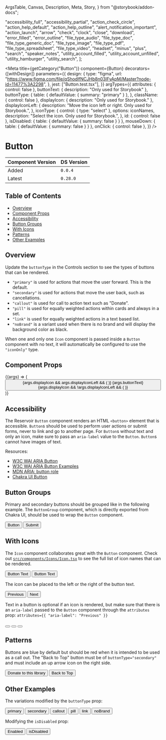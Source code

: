   ArgsTable,
  Canvas,
  Description,
  Meta,
  Story,
} from "@storybook/addon-docs";


  "accessibility_full",
  "accessibility_partial",
  "action_check_circle",
  "action_help_default",
  "action_help_outline",
  "alert_notification_important",
  "action_launch",
  "arrow",
  "check",
  "clock",
  "close",
  "download",
  "error_filled",
  "error_outline",
  "file_type_audio",
  "file_type_doc",
  "file_type_generic_doc",
  "file_type_image",
  "file_type_pdf",
  "file_type_spreadsheet",
  "file_type_video",
  "headset",
  "minus",
  "plus",
  "search",
  "speaker_notes",
  "utility_account_filled",
  "utility_account_unfilled",
  "utility_hamburger",
  "utility_search",
];

<Meta
  title={getCategory("Button")}
  component={Button}
  decorators={[withDesign]}
  parameters={{
    design: {
      type: "figma",
      url: "https://www.figma.com/file/qShodlfNCJHb8n03IFyApM/Master?node-id=11477%3A2298",
    },
    jest: ["Button.test.tsx"],
  }}
  argTypes={{
    attributes: { control: false },
    buttonText: { description: "Only used for Storybook" },
    buttonType: {
      table: { defaultValue: { summary: "primary" } },
    },
    className: { control: false },
    displayIcon: { description: "Only used for Storybook." },
    displayIconLeft: {
      description: "Move the icon left or right. Only used for Storybook.",
    },
    iconType: {
      control: { type: "select" },
      options: iconNames,
      description: "Select the icon. Only used for Storybook.",
    },
    id: { control: false },
    isDisabled: { table: { defaultValue: { summary: false } } },
    mouseDown: { table: { defaultValue: { summary: false } } },
    onClick: { control: false },
  }}
/>

# Button

| Component Version | DS Version |
| ----------------- | ---------- |
| Added             | `0.0.4`    |
| Latest            | `0.28.0`   |

## Table of Contents

- [Overview](#overview)
- [Component Props](#component-props)
- [Accessibility](#accessibility)
- [Button Groups](#button-groups)
- [With Icons](#with-icons)
- [Patterns](#patterns)
- [Other Examples](#other-examples)

## Overview

<Description of={Button} />

Update the `buttonType` in the Controls section to see the types of buttons
that can be rendered.

- `"primary"` is used for actions that move the user forward. This is the default.
- `"secondary"` is used for actions that move the user back, such as cancellations.
- `"callout"` is used for call to action text such as "Donate".
- `"pill"` is used for equally weighted actions within cards and always in a set.
- `"link"` is used for equally weighted actions in a text based list.
- `"noBrand"` is a variant used when there is no brand and will display the
  background color as black.

When one and only one `Icon` component is passed inside a `Button` component with
no text, it will automatically be configured to use the `"iconOnly"` type.

## Component Props

<Canvas withToolbar>
  <Story
    name="Button with Controls"
    args={{
      attributes: undefined,
      buttonText: "Button Text",
      buttonType: "primary",
      className: undefined,
      displayIcon: false,
      displayIconLeft: true,
      iconType: "search",
      id: "button-id",
      isDisabled: false,
      mouseDown: undefined,
      onClick: undefined,
      type: "button",
    }}
  >
    {(args) => (
      <Button
        attributes={args.attributes}
        buttonType={args.buttonType}
        className={args.className}
        id={args.id}
        isDisabled={args.isDisabled}
        mouseDown={args.mouseDown}
        onClick={args.onClick}
        type={args.type}
      >
        {args.displayIcon && args.displayIconLeft && (
          <Icon name={args.iconType} align="left" size="small" />
        )}
        {args.buttonText}
        {args.displayIcon && !args.displayIconLeft && (
          <Icon name={args.iconType} align="right" size="small" />
        )}
      </Button>
    )}
  </Story>
</Canvas>

<ArgsTable story="Button with Controls" />

## Accessibility

The Reservoir `Button` component renders an HTML `<button>` element that is
accessible. `Button`s should be used to perform user actions or submit forms,
never to link and go to another page. For `Button`s without text and only an
icon, make sure to pass an `aria-label` value to the `Button`. `Button`s cannot
have images of text.

Resources:

- [W3C WAI ARIA Button](https://www.w3.org/TR/wai-aria-practices-1.1/#button)
- [W3C WAI ARIA Button Examples](https://www.w3.org/TR/wai-aria-practices-1.1/examples/button/button.html)
- [MDN ARIA: button role](https://developer.mozilla.org/en-US/docs/Web/Accessibility/ARIA/Roles/button_role)
- [Chakra UI Button](https://chakra-ui.com/docs/components/form/button)

## Button Groups

Primary and secondary buttons should be grouped like in the following example.
The `ButtonGroup` component, which is directly exported from Chakra UI, should
be used to wrap the `Button` component.

<Canvas>
  <Story name="Button Groups">
    <ButtonGroup>
      <Button buttonType="secondary" id="group-1">
        Button
      </Button>
      <Button id="group-2">Submit</Button>
    </ButtonGroup>
  </Story>
</Canvas>

## With Icons

The `Icon` component collaborates great with the `Button` component. Check out
[`src/components/Icons/Icon.tsx`](https://github.com/NYPL/nypl-design-system/blob/development/src/components/Icons/Icon.tsx)
to see the full list of icon names that can be rendered.

<Canvas>
  <Story name="With Icon">
    <VStack align="left" spacing="input.group.button.vstack" width="150px">
      <Button id="icon-1">
        <Icon name="search" align="left" size="small" />
        Button Text
      </Button>
      <Button id="icon-2">
        Button Text
        <Icon name="search" align="right" size="small" />
      </Button>
    </VStack>
  </Story>
</Canvas>

The icon can be placed to the left or the right of the button text.

<Canvas>
  <DSProvider>
    <ButtonGroup>
      <Button buttonType="secondary" id="icon-left">
        <Icon name="arrow" iconRotation="rotate90" align="left" size="small" />
        Previous
      </Button>
      <Button buttonType="secondary" id="icon-right">
        Next
        <Icon
          name="arrow"
          iconRotation="rotate270"
          align="right"
          size="small"
        />
      </Button>
    </ButtonGroup>
  </DSProvider>
</Canvas>

Text in a button is optional if an icon is rendered, but make sure that there
is an `aria-label` passed to the `Button` component through the `attributes` prop:
`attributes={{ "aria-label": "Previous" }}`

<Canvas>
  <DSProvider>
    <ButtonGroup>
      <Button
        attributes={{
          "aria-label": "Previous",
        }}
        buttonType="secondary"
        id="prev-btn"
      >
        <Icon name="arrow" iconRotation="rotate90" size="small" />
      </Button>
      <Button
        attributes={{
          "aria-label": "Next",
        }}
        buttonType="secondary"
        id="next-btn"
      >
        <Icon name="arrow" iconRotation="rotate270" size="small" />
      </Button>
      <Button
        attributes={{
          "aria-label": "Close",
        }}
        buttonType="secondary"
        id="close-btn"
      >
        <Icon name="close" size="small" />
      </Button>
    </ButtonGroup>
  </DSProvider>
</Canvas>

## Patterns

Buttons are blue by default but should be red when it is intended to be used as
a call out. The "Back to Top" button must be of `buttonType="secondary"` and
must include an up arrow icon on the right side.

<Canvas>
  <Story name="Patterns">
    <ButtonGroup>
      <Button buttonType="callout" id="donate-btn">
        Donate to this library
      </Button>
      <Button buttonType="secondary" id="top-btn">
        Back to Top
        <Icon
          name="arrow"
          iconRotation="rotate180"
          size="small"
          className="right"
          align="right"
        />
      </Button>
    </ButtonGroup>
  </Story>
</Canvas>

## Other Examples

The variations modified by the `buttonType` prop:

<Canvas>
  <DSProvider>
    <ButtonGroup>
      <Button id="primary-btn">primary</Button>
      <Button buttonType="secondary" id="secondary-btn">
        secondary
      </Button>
      <Button buttonType="callout" id="callout-btn">
        callout
      </Button>
      <Button buttonType="pill" id="pill-btn">
        pill
      </Button>
      <Button buttonType="link" id="link-btn">
        link
      </Button>
      <Button buttonType="noBrand" id="nobrand-btn">
        noBrand
      </Button>
    </ButtonGroup>
  </DSProvider>
</Canvas>

Modifying the `isDisabled` prop:

<Canvas>
  <DSProvider>
    <ButtonGroup>
      <Button id="enabled-btn" isDisabled={false}>
        Enabled
      </Button>
      <Button id="disabled-btn" isDisabled>
        isDisabled
      </Button>
    </ButtonGroup>
  </DSProvider>
</Canvas>
